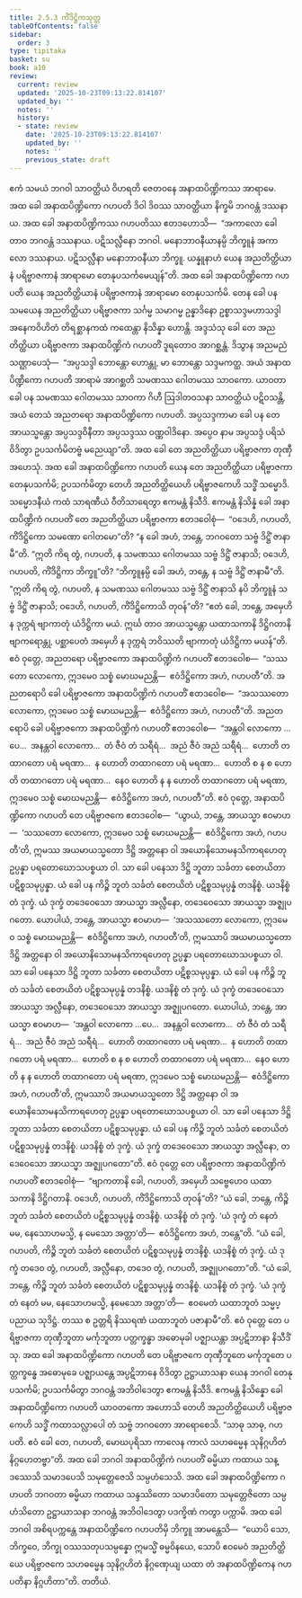 ```yaml
---
title: 2.5.3 ကိံဒိဋ္ဌိကသုတ္တ
tableOfContents: false
sidebar:
  order: 3
type: tipitaka
basket: su
book: a10
review:
  current: review
  updated: '2025-10-23T09:13:22.814107'
  updated_by: ''
  notes: ''
  history:
  - state: review
    date: '2025-10-23T09:13:22.814107'
    updated_by: ''
    notes: ''
    previous_state: draft
---
```



<ReviewStatus review={frontmatter.review} showDetails={true} />

<HypothesisAnnotation frontmatter={frontmatter} />

<DynamicBreadcrumb />

<Division number="93" book="a10" e="ch" v="17" p="406">

<Paragraph number="803" book="a10">
ဧကံ သမယံ ဘဂဝါ သာဝတ္ထိယံ ဝိဟရတိ ဇေတဝနေ အနာထပိဏ္ဍိကဿ အာရာမေ. အထ ခေါ အနာထပိဏ္ဍိကော ဂဟပတိ ဒိဝါ ဒိဝဿ သာဝတ္ထိယာ နိက္ခမိ ဘဂဝန္တံ ဒဿနာယ. အထ ခေါ အနာထပိဏ္ဍိကဿ ဂဟပတိဿ ဧတဒဟောသိ—  “အကာလော ခေါ တာဝ ဘဂဝန္တံ ဒဿနာယ. ပဋိသလ္လီနော ဘဂဝါ. မနောဘာဝနီယာနမ္ပိ ဘိက္ခူနံ အကာလော ဒဿနာယ. ပဋိသလ္လီနာ မနောဘာဝနီယာ ဘိက္ခူ. ယန္နူနာဟံ ယေန အညတိတ္ထိယာနံ ပရိဗ္ဗာဇကာနံ အာရာမော တေနုပသင်္ကမေယျန်”တိ.
</Paragraph>

<Paragraph number="804" book="a10">
အထ ခေါ အနာထပိဏ္ဍိကော ဂဟပတိ ယေန အညတိတ္ထိယာနံ ပရိဗ္ဗာဇကာနံ အာရာမော တေနုပသင်္ကမိ. တေန ခေါ ပန သမယေန အညတိတ္ထိယာ ပရိဗ္ဗာဇကာ သင်္ဂမ္မ သမာဂမ္မ ဥန္နာဒိနော ဥစ္စာသဒ္ဒမဟာသဒ္ဒါ အနေကဝိဟိတံ တိရစ္ဆာနကထံ ကထေန္တာ နိသိန္နာ ဟောန္တိ. အဒ္ဒသံသု ခေါ တေ အညတိတ္ထိယာ ပရိဗ္ဗာဇကာ အနာထပိဏ္ဍိကံ ဂဟပတိံ ဒူရတောဝ အာဂစ္ဆန္တံ. ဒိသွာန အညမညံ သဏ္ဌာပေသုံ—  “အပ္ပသဒ္ဒါ ဘောန္တော ဟောန္တု, မာ ဘောန္တော သဒ္ဒမကတ္ထ. အယံ အနာထပိဏ္ဍိကော ဂဟပတိ အာရာမံ အာဂစ္ဆတိ သမဏဿ ဂေါတမဿ သာဝကော. ယာဝတာ ခေါ ပန သမဏဿ ဂေါတမဿ သာဝကာ ဂိဟီ ဩဒါတဝသနာ သာဝတ္ထိယံ ပဋိဝသန္တိ, အယံ တေသံ အညတရော အနာထပိဏ္ဍိကော ဂဟပတိ. အပ္ပသဒ္ဒကာမာ ခေါ ပန တေ အာယသ္မန္တော အပ္ပသဒ္ဒဝိနီတာ အပ္ပသဒ္ဒဿ ဝဏ္ဏဝါဒိနော. အပ္ပေဝ နာမ အပ္ပသဒ္ဒံ ပရိသံ ဝိဒိတွာ ဥပသင်္ကမိတဗ္ဗံ မညေယျာ”တိ.
</Paragraph>

<Paragraph number="805" book="a10">
အထ ခေါ တေ အညတိတ္ထိယာ ပရိဗ္ဗာဇကာ တုဏှီ အဟေသုံ. အထ ခေါ အနာထပိဏ္ဍိကော ဂဟပတိ ယေန တေ အညတိတ္ထိယာ ပရိဗ္ဗာဇကာ တေနုပသင်္ကမိ; ဥပသင်္ကမိတွာ တေဟိ အညတိတ္ထိယေဟိ ပရိဗ္ဗာဇကေဟိ သဒ္ဓိံ သမ္မောဒိ. သမ္မောဒနီယံ ကထံ သာရဏီယံ ဝီတိသာရေတွာ ဧကမန္တံ နိသီဒိ. ဧကမန္တံ နိသိန္နံ ခေါ အနာထပိဏ္ဍိကံ ဂဟပတိံ တေ အညတိတ္ထိယာ ပရိဗ္ဗာဇကာ ဧတဒဝေါစုံ—  “ဝဒေဟိ, ဂဟပတိ, ကိံဒိဋ္ဌိကော သမဏော ဂေါတမော”တိ? “န ခေါ အဟံ, ဘန္တေ, ဘဂဝတော သဗ္ဗံ ဒိဋ္ဌိံ ဇာနာမီ”တိ.
</Paragraph>

<Paragraph number="806" book="a10">
“ဣတိ ကိရ တွံ, ဂဟပတိ, န သမဏဿ ဂေါတမဿ သဗ္ဗံ ဒိဋ္ဌိံ ဇာနာသိ; ဝဒေဟိ, ဂဟပတိ, ကိံဒိဋ္ဌိကာ ဘိက္ခူ”တိ? “ဘိက္ခူနမ္ပိ ခေါ အဟံ, ဘန္တေ, န သဗ္ဗံ ဒိဋ္ဌိံ ဇာနာမီ”တိ.
</Paragraph>

<Paragraph number="807" book="a10">
“ဣတိ ကိရ တွံ, ဂဟပတိ, န သမဏဿ ဂေါတမဿ သဗ္ဗံ ဒိဋ္ဌိံ ဇာနာသိ နပိ ဘိက္ခူနံ သဗ္ဗံ ဒိဋ္ဌိံ ဇာနာသိ; ဝဒေဟိ, ဂဟပတိ, ကိံဒိဋ္ဌိကောသိ တုဝန်”တိ? “ဧတံ ခေါ, ဘန္တေ, အမှေဟိ န ဒုက္ကရံ ဗျာကာတုံ ယံဒိဋ္ဌိကာ မယံ. ဣင်္ဃ တာဝ အာယသ္မန္တော ယထာသကာနိ ဒိဋ္ဌိဂတာနိ ဗျာကရောန္တု, ပစ္ဆာပေတံ အမှေဟိ န ဒုက္ကရံ ဘဝိဿတိ ဗျာကာတုံ ယံဒိဋ္ဌိကာ မယန်”တိ.
</Paragraph>

<Paragraph number="808" book="a10">
ဧဝံ ဝုတ္တေ, အညတရော ပရိဗ္ဗာဇကော အနာထပိဏ္ဍိကံ ဂဟပတိံ ဧတဒဝေါစ—  “သဿတော လောကော, ဣဒမေဝ သစ္စံ မောဃမညန္တိ—  ဧဝံဒိဋ္ဌိကော အဟံ, ဂဟပတီ”တိ.
</Paragraph>

<Paragraph number="809" book="a10">
အညတရောပိ ခေါ ပရိဗ္ဗာဇကော အနာထပိဏ္ဍိကံ ဂဟပတိံ ဧတဒဝေါစ—  “အသဿတော လောကော, ဣဒမေဝ သစ္စံ မောဃမညန္တိ—  ဧဝံဒိဋ္ဌိကော အဟံ, ဂဟပတီ”တိ.
</Paragraph>

<Paragraph number="810" book="a10">
အညတရောပိ ခေါ ပရိဗ္ဗာဇကော အနာထပိဏ္ဍိကံ ဂဟပတိံ ဧတဒဝေါစ—  “အန္တဝါ လောကော …ပေ…  အနန္တဝါ လောကော…  တံ ဇီဝံ တံ သရီရံ…  အညံ ဇီဝံ အညံ သရီရံ…  ဟောတိ တထာဂတော ပရံ မရဏာ…  န ဟောတိ တထာဂတော ပရံ မရဏာ…  ဟောတိ စ န စ ဟောတိ တထာဂတော ပရံ မရဏာ…  နေဝ ဟောတိ န န ဟောတိ တထာဂတော ပရံ မရဏာ, ဣဒမေဝ သစ္စံ မောဃမညန္တိ—  ဧဝံဒိဋ္ဌိကော အဟံ, ဂဟပတီ”တိ.
</Paragraph>

<Paragraph number="811" book="a10">
ဧဝံ ဝုတ္တေ, အနာထပိဏ္ဍိကော ဂဟပတိ တေ ပရိဗ္ဗာဇကေ ဧတဒဝေါစ—  “ယွာယံ, ဘန္တေ, အာယသ္မာ ဧဝမာဟ—  ‘သဿတော လောကော, ဣဒမေဝ သစ္စံ မောဃမညန္တိ—  ဧဝံဒိဋ္ဌိကော အဟံ, ဂဟပတီ’တိ, ဣမဿ အယမာယသ္မတော ဒိဋ္ဌိ အတ္တနော ဝါ အယောနိသောမနသိကာရဟေတု ဥပ္ပန္နာ ပရတောဃောသပစ္စယာ ဝါ. သာ ခေါ ပနေသာ ဒိဋ္ဌိ ဘူတာ သင်္ခတာ စေတယိတာ ပဋိစ္စသမုပ္ပန္နာ. ယံ ခေါ ပန ကိဉ္စိ ဘူတံ သင်္ခတံ စေတယိတံ ပဋိစ္စသမုပ္ပန္နံ တဒနိစ္စံ. ယဒနိစ္စံ တံ ဒုက္ခံ. ယံ ဒုက္ခံ တဒေဝေသော အာယသ္မာ အလ္လီနော, တဒေဝေသော အာယသ္မာ အဇ္ဈုပဂတော.
</Paragraph>

<Paragraph number="812" book="a10">
ယောပါယံ, ဘန္တေ, အာယသ္မာ ဧဝမာဟ—  ‘အသဿတော လောကော, ဣဒမေဝ သစ္စံ မောဃမညန္တိ—  ဧဝံဒိဋ္ဌိကော အဟံ, ဂဟပတီ’တိ, ဣမဿာပိ အယမာယသ္မတော ဒိဋ္ဌိ အတ္တနော ဝါ အယောနိသောမနသိကာရဟေတု ဥပ္ပန္နာ ပရတောဃောသပစ္စယာ ဝါ. သာ ခေါ ပနေသာ ဒိဋ္ဌိ ဘူတာ သင်္ခတာ စေတယိတာ ပဋိစ္စသမုပ္ပန္နာ. ယံ ခေါ ပန ကိဉ္စိ ဘူတံ သင်္ခတံ စေတယိတံ ပဋိစ္စသမုပ္ပန္နံ တဒနိစ္စံ. ယဒနိစ္စံ တံ ဒုက္ခံ. ယံ ဒုက္ခံ တဒေဝေသော အာယသ္မာ အလ္လီနော, တဒေဝေသော အာယသ္မာ အဇ္ဈုပဂတော.
</Paragraph>

<Paragraph number="813" book="a10">
ယောပါယံ, ဘန္တေ, အာယသ္မာ ဧဝမာဟ—  ‘အန္တဝါ လောကော …ပေ…  အနန္တဝါ လောကော…  တံ ဇီဝံ တံ သရီရံ…  အညံ ဇီဝံ အညံ သရီရံ…  ဟောတိ တထာဂတော ပရံ မရဏာ…  န ဟောတိ တထာဂတော ပရံ မရဏာ…  ဟောတိ စ န စ ဟောတိ တထာဂတော ပရံ မရဏာ…  နေဝ ဟောတိ န န ဟောတိ တထာဂတော ပရံ မရဏာ, ဣဒမေဝ သစ္စံ မောဃမညန္တိ—  ဧဝံဒိဋ္ဌိကော အဟံ, ဂဟပတီ’တိ, ဣမဿာပိ အယမာယသ္မတော ဒိဋ္ဌိ အတ္တနော ဝါ အယောနိသောမနသိကာရဟေတု ဥပ္ပန္နာ ပရတောဃောသပစ္စယာ ဝါ. သာ ခေါ ပနေသာ ဒိဋ္ဌိ ဘူတာ သင်္ခတာ စေတယိတာ ပဋိစ္စသမုပ္ပန္နာ. ယံ ခေါ ပန ကိဉ္စိ ဘူတံ သင်္ခတံ စေတယိတံ ပဋိစ္စသမုပ္ပန္နံ တဒနိစ္စံ. ယဒနိစ္စံ တံ ဒုက္ခံ. ယံ ဒုက္ခံ တဒေဝေသော အာယသ္မာ အလ္လီနော, တဒေဝေသော အာယသ္မာ အဇ္ဈုပဂတော”တိ.
</Paragraph>

<Paragraph number="814" book="a10">
ဧဝံ ဝုတ္တေ တေ ပရိဗ္ဗာဇကာ အနာထပိဏ္ဍိကံ ဂဟပတိံ ဧတဒဝေါစုံ—  “ဗျာကတာနိ ခေါ, ဂဟပတိ, အမှေဟိ သဗ္ဗေဟေဝ ယထာသကာနိ ဒိဋ္ဌိဂတာနိ. ဝဒေဟိ, ဂဟပတိ, ကိံဒိဋ္ဌိကောသိ တုဝန်”တိ? “ယံ ခေါ, ဘန္တေ, ကိဉ္စိ ဘူတံ သင်္ခတံ စေတယိတံ ပဋိစ္စသမုပ္ပန္နံ တဒနိစ္စံ. ယဒနိစ္စံ တံ ဒုက္ခံ. ‘ယံ ဒုက္ခံ တံ နေတံ မမ, နေသောဟမသ္မိ, န မေသော အတ္တာ’တိ—  ဧဝံဒိဋ္ဌိကော အဟံ, ဘန္တေ”တိ.
</Paragraph>

<Paragraph number="815" book="a10">
“ယံ ခေါ, ဂဟပတိ, ကိဉ္စိ ဘူတံ သင်္ခတံ စေတယိတံ ပဋိစ္စသမုပ္ပန္နံ တဒနိစ္စံ. ယဒနိစ္စံ တံ ဒုက္ခံ. ယံ ဒုက္ခံ တဒေဝ တွံ, ဂဟပတိ, အလ္လီနော, တဒေဝ တွံ, ဂဟပတိ, အဇ္ဈုပဂတော”တိ.
</Paragraph>

<Paragraph number="816" book="a10">
“ယံ ခေါ, ဘန္တေ, ကိဉ္စိ ဘူတံ သင်္ခတံ စေတယိတံ ပဋိစ္စသမုပ္ပန္နံ တဒနိစ္စံ. ယဒနိစ္စံ တံ ဒုက္ခံ. ‘ယံ ဒုက္ခံ တံ နေတံ မမ, နေသောဟမသ္မိ, နမေသော အတ္တာ’တိ—  ဧဝမေတံ ယထာဘူတံ သမ္မပ္ပညာယ သုဒိဋ္ဌံ. တဿ စ ဥတ္တရိ နိဿရဏံ ယထာဘူတံ ပဇာနာမီ”တိ.
</Paragraph>

<Paragraph number="817" book="a10">
ဧဝံ ဝုတ္တေ တေ ပရိဗ္ဗာဇကာ တုဏှီဘူတာ မင်္ကုဘူတာ ပတ္တက္ခန္ဓာ အဓောမုခါ ပဇ္ဈာယန္တာ အပ္ပဋိဘာနာ နိသီဒိံသု. အထ ခေါ အနာထပိဏ္ဍိကော ဂဟပတိ တေ ပရိဗ္ဗာဇကေ တုဏှီဘူတေ မင်္ကုဘူတေ ပတ္တက္ခန္ဓေ အဓောမုခေ ပဇ္ဈာယန္တေ အပ္ပဋိဘာနေ ဝိဒိတွာ ဥဋ္ဌာယာသနာ ယေန ဘဂဝါ တေနုပသင်္ကမိ; ဥပသင်္ကမိတွာ ဘဂဝန္တံ အဘိဝါဒေတွာ ဧကမန္တံ နိသီဒိ. ဧကမန္တံ နိသိန္နော ခေါ အနာထပိဏ္ဍိကော ဂဟပတိ ယာဝတကော အဟောသိ တေဟိ အညတိတ္ထိယေဟိ ပရိဗ္ဗာဇကေဟိ သဒ္ဓိံ ကထာသလ္လာပေါ တံ သဗ္ဗံ ဘဂဝတော အာရောစေသိ. “သာဓု သာဓု, ဂဟပတိ. ဧဝံ ခေါ တေ, ဂဟပတိ, မောဃပုရိသာ ကာလေန ကာလံ သဟဓမ္မေန သုနိဂ္ဂဟိတံ နိဂ္ဂဟေတဗ္ဗာ”တိ.
</Paragraph>

<Paragraph number="818" book="a10">
အထ ခေါ ဘဂဝါ အနာထပိဏ္ဍိကံ ဂဟပတိံ ဓမ္မိယာ ကထာယ သန္ဒဿေသိ သမာဒပေသိ သမုတ္တေဇေသိ သမ္ပဟံသေသိ. အထ ခေါ အနာထပိဏ္ဍိကော ဂဟပတိ ဘဂဝတာ ဓမ္မိယာ ကထာယ သန္ဒဿိတော သမာဒပိတော သမုတ္တေဇိတော သမ္ပဟံသိတော ဥဋ္ဌာယာသနာ ဘဂဝန္တံ အဘိဝါဒေတွာ ပဒက္ခိဏံ ကတွာ ပက္ကာမိ.
</Paragraph>

<Paragraph number="819" book="a10">
အထ ခေါ ဘဂဝါ အစိရပက္ကန္တေ အနာထပိဏ္ဍိကေ ဂဟပတိမှိ ဘိက္ခူ အာမန္တေသိ—  “ယောပိ သော, ဘိက္ခဝေ, ဘိက္ခု ဝဿသတုပသမ္ပန္နော ဣမသ္မိံ ဓမ္မဝိနယေ, သောပိ ဧဝမေဝံ အညတိတ္ထိယေ ပရိဗ္ဗာဇကေ သဟဓမ္မေန သုနိဂ္ဂဟိတံ နိဂ္ဂဏှေယျ ယထာ တံ အနာထပိဏ္ဍိကေန ဂဟပတိနာ နိဂ္ဂဟိတာ”တိ.

</Paragraph>
</Division>

<Paragraph number="820" type="center" book="a10">
တတိယံ.
</Paragraph>